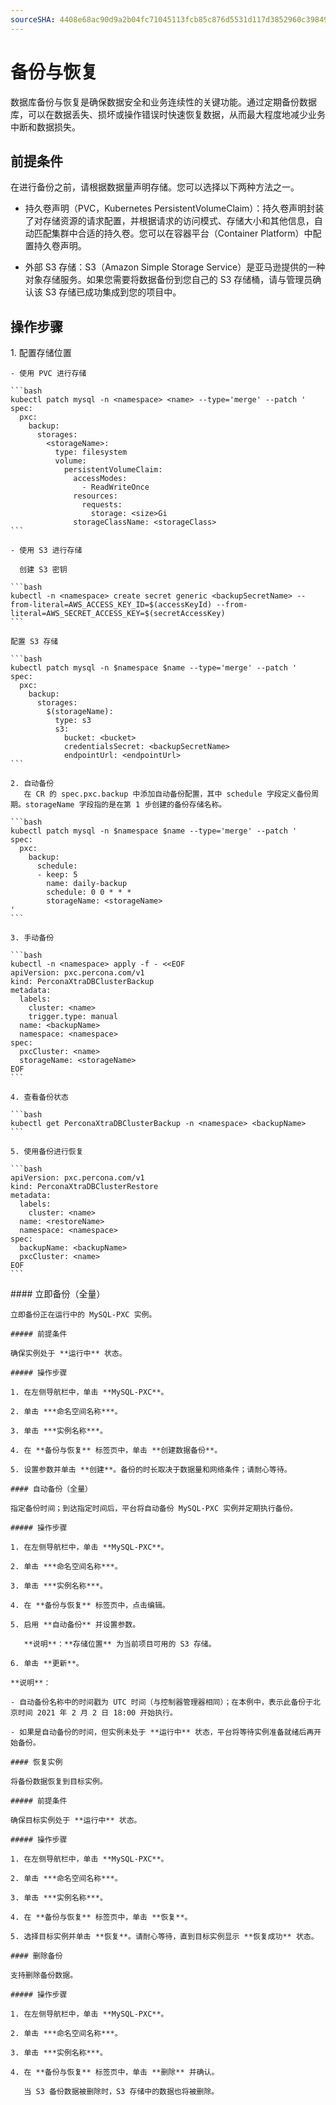 ```yaml
---
sourceSHA: 4408e68ac90d9a2b04fc71045113fcb85c876d5531d117d3852960c398496bf4
---
```


# 备份与恢复

数据库备份与恢复是确保数据安全和业务连续性的关键功能。通过定期备份数据库，可以在数据丢失、损坏或操作错误时快速恢复数据，从而最大程度地减少业务中断和数据损失。

## 前提条件

在进行备份之前，请根据数据量声明存储。您可以选择以下两种方法之一。

- 持久卷声明（PVC，Kubernetes PersistentVolumeClaim）：持久卷声明封装了对存储资源的请求配置，并根据请求的访问模式、存储大小和其他信息，自动匹配集群中合适的持久卷。您可以在容器平台（Container Platform）中配置持久卷声明。

- 外部 S3 存储：S3（Amazon Simple Storage Service）是亚马逊提供的一种对象存储服务。如果您需要将数据备份到您自己的 S3 存储桶，请与管理员确认该 S3 存储已成功集成到您的项目中。

## 操作步骤

<Tabs>
  <Tab label="CLI">
    1. 配置存储位置
    
    - 使用 PVC 进行存储

    ```bash
    kubectl patch mysql -n <namespace> <name> --type='merge' --patch '
    spec:
      pxc:
        backup:
          storages:
            <storageName>:
              type: filesystem
              volume:
                persistentVolumeClaim:
                  accessModes:
                    - ReadWriteOnce
                  resources:
                    requests:
                      storage: <size>Gi
                  storageClassName: <storageClass>
    ```

    - 使用 S3 进行存储
    
      创建 S3 密钥

    ```bash
    kubectl -n <namespace> create secret generic <backupSecretName> --from-literal=AWS_ACCESS_KEY_ID=$(accessKeyId) --from-literal=AWS_SECRET_ACCESS_KEY=$(secretAccessKey)
    ```

    配置 S3 存储

    ```bash
    kubectl patch mysql -n $namespace $name --type='merge' --patch '
    spec:
      pxc:
        backup:
          storages:
            $(storageName):
              type: s3
              s3:
                bucket: <bucket>
                credentialsSecret: <backupSecretName>
                endpointUrl: <endpointUrl>
    ```

    2. 自动备份
       在 CR 的 spec.pxc.backup 中添加自动备份配置，其中 schedule 字段定义备份周期。storageName 字段指的是在第 1 步创建的备份存储名称。

    ```bash
    kubectl patch mysql -n $namespace $name --type='merge' --patch '
    spec:
      pxc:
        backup:
          schedule:
          - keep: 5
            name: daily-backup
            schedule: 0 0 * * *
            storageName: <storageName>
    '
    ```

    3. 手动备份

    ```bash
    kubectl -n <namespace> apply -f - <<EOF
    apiVersion: pxc.percona.com/v1
    kind: PerconaXtraDBClusterBackup
    metadata:
      labels:
        cluster: <name>
        trigger.type: manual
      name: <backupName>
      namespace: <namespace>
    spec:
      pxcCluster: <name>
      storageName: <storageName>
    EOF
    ```

    4. 查看备份状态

    ```bash
    kubectl get PerconaXtraDBClusterBackup -n <namespace> <backupName> 
    ```

    5. 使用备份进行恢复

    ```bash
    apiVersion: pxc.percona.com/v1
    kind: PerconaXtraDBClusterRestore
    metadata:
      labels:
        cluster: <name>
      name: <restoreName>
      namespace: <namespace>
    spec:
      backupName: <backupName>
      pxcCluster: <name>
    EOF
    ```
  </Tab>

  <Tab label="Web Console">
    #### 立即备份（全量）

    立即备份正在运行中的 MySQL-PXC 实例。

    ##### 前提条件

    确保实例处于 **运行中** 状态。

    ##### 操作步骤

    1. 在左侧导航栏中，单击 **MySQL-PXC**。

    2. 单击 ***命名空间名称***。

    3. 单击 ***实例名称***。

    4. 在 **备份与恢复** 标签页中，单击 **创建数据备份**。

    5. 设置参数并单击 **创建**。备份的时长取决于数据量和网络条件；请耐心等待。

    #### 自动备份（全量）

    指定备份时间；到达指定时间后，平台将自动备份 MySQL-PXC 实例并定期执行备份。

    ##### 操作步骤

    1. 在左侧导航栏中，单击 **MySQL-PXC**。

    2. 单击 ***命名空间名称***。

    3. 单击 ***实例名称***。

    4. 在 **备份与恢复** 标签页中，点击编辑。

    5. 启用 **自动备份** 并设置参数。

       **说明**：**存储位置** 为当前项目可用的 S3 存储。

    6. 单击 **更新**。

    **说明**：

    - 自动备份名称中的时间戳为 UTC 时间（与控制器管理器相同）；在本例中，表示此备份于北京时间 2021 年 2 月 2 日 18:00 开始执行。

    - 如果是自动备份的时间，但实例未处于 **运行中** 状态，平台将等待实例准备就绪后再开始备份。

    #### 恢复实例

    将备份数据恢复到目标实例。

    ##### 前提条件

    确保目标实例处于 **运行中** 状态。

    ##### 操作步骤

    1. 在左侧导航栏中，单击 **MySQL-PXC**。

    2. 单击 ***命名空间名称***。

    3. 单击 ***实例名称***。

    4. 在 **备份与恢复** 标签页中，单击 **恢复**。

    5. 选择目标实例并单击 **恢复**。请耐心等待，直到目标实例显示 **恢复成功** 状态。

    #### 删除备份

    支持删除备份数据。

    ##### 操作步骤

    1. 在左侧导航栏中，单击 **MySQL-PXC**。

    2. 单击 ***命名空间名称***。

    3. 单击 ***实例名称***。

    4. 在 **备份与恢复** 标签页中，单击 **删除** 并确认。

       当 S3 备份数据被删除时，S3 存储中的数据也将被删除。
  </Tab>
</Tabs>
